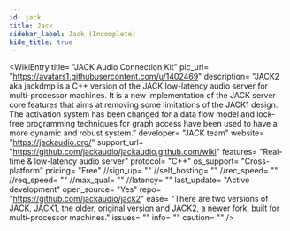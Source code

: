 ```yaml
---
id: jack
title: Jack
sidebar_label: Jack (Incomplete)
hide_title: true
---
```


<WikiEntry 
    title= "JACK Audio Connection Kit" 
    pic_url= "https://avatars1.githubusercontent.com/u/1402469" 
    description= "JACK2 aka jackdmp is a C++ version of the JACK low-latency audio server for multi-processor machines. It is a new implementation of the JACK server core features that aims at removing some limitations of the JACK1 design. The activation system has been changed for a data flow model and lock-free programming techniques for graph access have been used to have a more dynamic and robust system."
    developer= "JACK team"
    website= "https://jackaudio.org/"
    support_url= "https://github.com/jackaudio/jackaudio.github.com/wiki"
    features= "Real-time & low-latency audio server"
    protocol= "C++"
    os_support= "Cross-platform"
    pricing= "Free"
    //sign_up= ""
    //self_hosting= ""
    //rec_speed= ""
    //req_speed= ""
    //max_qual= ""
    //latency= ""
    last_update= "Active development"
    open_source= "Yes"
    repo= "https://github.com/jackaudio/jack2"
    ease= "There are two versions of JACK, JACK1, the older, original version and JACK2, a newer fork, built for multi-processor machines."
    issues= ""
    info= ""
    caution= ""
/>